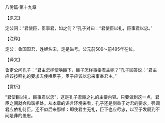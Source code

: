 

八佾篇·第十九章

【原文】

定公问：“君使臣，臣事君，如之何？”孔子对曰：“君使臣以礼，臣事君以忠。”

【注释】

定公：鲁国国君，姓姬名宋，定是谥号。公元前509～前495年在位。

【译文】

鲁定公问孔子：“君主怎样使唤臣下，臣子怎样事奉君主呢？”孔子回答说：“君主应该按照礼的要求去使唤臣子，臣子应该以忠来事奉君主。”

【赏析】

“君使臣以礼，臣事君以忠”，这是孔子君臣之礼的主要内容。只要做到这一点，君臣之间就会和谐相处。从本章的语言环境来看，孔子还是侧重于对君的要求，强调君应依礼待臣，还不似后来那样：即使君主无礼，臣下也应尽忠，以至于发展到不问是非的愚忠。

